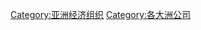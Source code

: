 {{Commonscat|Companies of Asia}}

[[Category:亚洲经济组织|Category:亚洲经济组织]]
[[Category:各大洲公司|Category:各大洲公司]]